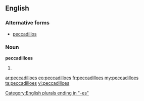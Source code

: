 ==English==

===Alternative forms===
* [[peccadillos]]

===Noun===
'''peccadilloes'''

# {{plural of|[[peccadillo]]}}

[[Category:English plurals ending in "-es"]]

[[ar:peccadilloes]]
[[eo:peccadilloes]]
[[fr:peccadilloes]]
[[my:peccadilloes]]
[[ta:peccadilloes]]
[[vi:peccadilloes]]